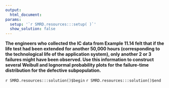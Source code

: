 ```yaml
---
output:
  html_document:
params:
  setup: '`r SMRD.resources:::setup( )`'
  show_solution: false
---
```


__The engineers who collected the IC data from Example 11.14 felt that if the life test had been extended for another 50,000 hours (corresponding to the technological life of the application system), only another 2 or 3 failures might have been observed.  Use this information to construct several Weibull and lognormal probability plots for the failure-time distribution for the defective subpopulation.__

`r SMRD.resources:::solution()$begin`
`r SMRD.resources:::solution()$end`
